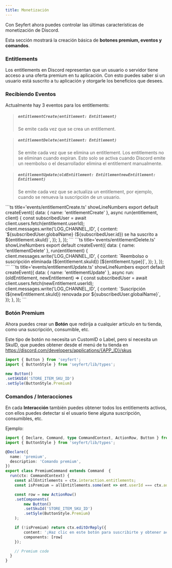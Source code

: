 ```yaml
---
title: Monetización
---
```


Con Seyfert ahora puedes controlar las últimas características de monetización de Discord.

Esta sección mostrará la creación básica de **botones premium, eventos y comandos**.

### Entitlements

Los entitlements en Discord representan que un usuario o servidor tiene acceso a una oferta premium en tu aplicación. Con esto puedes saber si un usuario está suscrito a tu aplicación y otorgarle los beneficios que desees.

### Recibiendo Eventos

Actualmente hay 3 eventos para los entitlements: 

> ##### ``entitlementCreate(entitlement: Entitlement)``
> Se emite cada vez que se crea un entitlement.

> ##### ``entitlementDelete(entitlement: Entitlement)``
> Se emite cada vez que se elimina un entitlement. Los entitlements no se eliminan cuando expiran. Esto solo se activa cuando Discord emite un reembolso o el desarrollador elimina el entitlement manualmente.

> ##### ``entitlementUpdate(oldEntitlement: EntitlementnewEntitlement: Entitlement)``
> Se emite cada vez que se actualiza un entitlement, por ejemplo, cuando se renueva la suscripción de un usuario.

<Tabs>
<TabItem label='entitlementCreate.ts'>
```ts title='events/entitlementCreate.ts' showLineNumbers
export default createEvent({
    data: { name: 'entitlementCreate' },
    async run(entitlement, client) {
        const subscribedUser = await client.users.fetch(entitlement.userId);
        client.messages.write('LOG_CHANNEL_ID', {
            content: `${subscribedUser.globalName} (${subscribedUser.id}) se ha suscrito a ${entitlement.skuId}`,
        });
    },
});
```
</TabItem>

<TabItem label='entitlementDelete.ts'>
```ts title='events/entitlementDelete.ts' showLineNumbers
export default createEvent({
    data: { name: 'entitlementDelete' },
    run(entitlement) {
        client.messages.write('LOG_CHANNEL_ID', {
            content: `Reembolso o suscripción eliminada (${entitlement.skuId}) [${entitlement.type}]`,
        });
    },
});
```
</TabItem>

<TabItem label='entitlementUpdate.ts'>
```ts title='events/entitlementUpdate.ts' showLineNumbers
export default createEvent({
    data: { name: 'entitlementUpdate' },
    async run: (oldEntitlement, newEntitlement) => {
        const subscribedUser = await client.users.fetch(newEntitlement.userId);
        client.messages.write('LOG_CHANNEL_ID', {
            content: `Suscripción (${newEntitlement.skuId}) renovada por ${subscribedUser.globalName}`,
        });
    },
});
```
</TabItem>
</Tabs>

### Botón Premium

Ahora puedes crear un **Botón** que redirija a cualquier artículo en tu tienda, como una suscripción, consumible, etc.

Este tipo de botón no necesita un CustomID o Label, pero sí necesita un SkuID, que puedes obtener desde el menú de tu tienda en https://discord.com/developers/applications/{APP_ID}/skus

```ts showLineNumbers
import { Button } from 'seyfert';
import { ButtonStyle } from 'seyfert/lib/types';

new Button()
.setSKUId('STORE_ITEM_SKU_ID')
.setSyle(ButtonStyle.Premium)
```

### Comandos / Interacciones

En cada **Interacción** también puedes obtener todos los entitlements activos, con ellos puedes detectar si el usuario tiene alguna suscripción, consumibles, etc.

Ejemplo:
```ts title='commands/premium.ts' showLineNumbers
import { Declare, Command, type CommandContext, ActionRow, Button } from 'seyfert';
import { ButtonStyle } from 'seyfert/lib/types';

@Declare({
  name: 'premium',
  description: 'Comando premium',
})
export class PremiumCommand extends Command  {
  run(ctx: CommandContext) {
    const allEntitlements = ctx.interaction.entitlements;
    const isPremium = allEntitlements.some(ent => ent.userId === ctx.author.id);

    const row = new ActionRow()
    .setComponents(
        new Button()
        .setSkuId('STORE_ITEM_SKU_ID')
        .setSyle(ButtonStyle.Premium)
    );

    if (!isPremium) return ctx.editOrReply({ 
        content: '¡Haz clic en este botón para suscribirte y obtener acceso al comando!',
        components: [row] 
    });

    // Premium code
  }
}
```